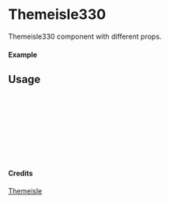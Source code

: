 
<Meta of={Themeisle330} title="Themeisle/Themeisle330" />

# Themeisle330

Themeisle330 component with different props.

#### Example

<Canvas of={Themeisle330.Primary} />

## Usage

```ts
import { Themeisle330 } from "yadl-ui";

const Example = () => {
  return (
      <Themeisle330 />
  );
};

export default Example;
```

#### Credits
[Themeisle](https://themeisle.com/illustrations)
